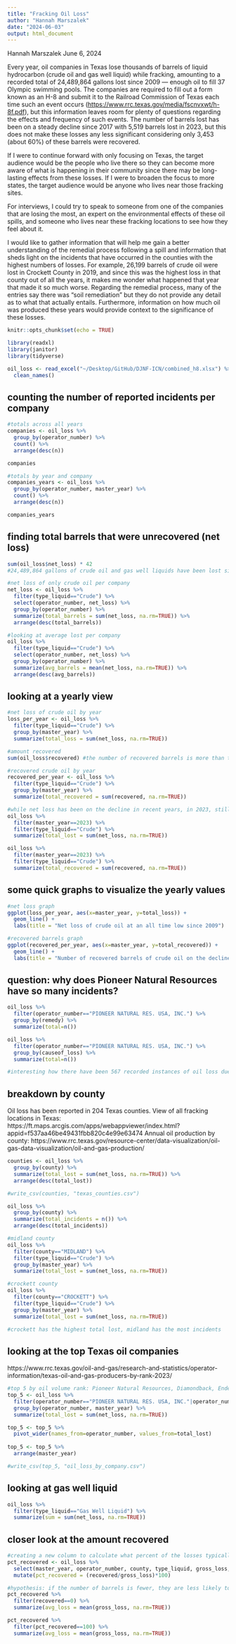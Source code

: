 ```yaml
---
title: "Fracking Oil Loss"
author: "Hannah Marszalek"
date: "2024-06-03"
output: html_document
---
```


Hannah Marszalek 
June 6, 2024

Every year, oil companies in Texas lose thousands of barrels of liquid hydrocarbon (crude oil and gas well liquid) while fracking, amounting to a recorded total of 24,489,864 gallons lost since 2009 --- enough oil to fill 37 Olympic swimming pools. The companies are required to fill out a form known as an H-8 and submit it to the Railroad Commission of Texas each time such an event occurs (<https://www.rrc.texas.gov/media/fscnvxwt/h-8f.pdf>), but this information leaves room for plenty of questions regarding the effects and frequency of such events. The number of barrels lost has been on a steady decline since 2017 with 5,519 barrels lost in 2023, but this does not make these losses any less significant considering only 3,453 (about 60%) of these barrels were recovered.

If I were to continue forward with only focusing on Texas, the target audience would be the people who live there so they can become more aware of what is happening in their community since there may be long-lasting effects from these losses. If I were to broaden the focus to more states, the target audience would be anyone who lives near those fracking sites.

For interviews, I could try to speak to someone from one of the companies that are losing the most, an expert on the environmental effects of these oil spills, and someone who lives near these fracking locations to see how they feel about it.

I would like to gather information that will help me gain a better understanding of the remedial process following a spill and information that sheds light on the incidents that have occurred in the counties with the highest numbers of losses. For example, 26,199 barrels of crude oil were lost in Crockett County in 2019, and since this was the highest loss in that county out of all the years, it makes me wonder what happened that year that made it so much worse. Regarding the remedial process, many of the entries say there was "soil remediation" but they do not provide any detail as to what that actually entails. Furthermore, information on how much oil was produced these years would provide context to the significance of these losses.

```r
knitr::opts_chunk$set(echo = TRUE)
```

```r
library(readxl)
library(janitor)
library(tidyverse)

oil_loss <- read_excel("~/Desktop/GitHub/DJNF-ICN/combined_h8.xlsx") %>% 
  clean_names()
```

## counting the number of reported incidents per company

```r
#totals across all years
companies <- oil_loss %>% 
  group_by(operator_number) %>% 
  count() %>% 
  arrange(desc(n))

companies

#totals by year and company
companies_years <- oil_loss %>% 
  group_by(operator_number, master_year) %>% 
  count() %>% 
  arrange(desc(n))

companies_years
```

## finding total barrels that were unrecovered (net loss)

```r
sum(oil_loss$net_loss) * 42
#24,489,864 gallons of crude oil and gas well liquids have been lost since 2009!

#net loss of only crude oil per company
net_loss <- oil_loss %>% 
  filter(type_liquid=="Crude") %>% 
  select(operator_number, net_loss) %>% 
  group_by(operator_number) %>%
  summarize(total_barrels = sum(net_loss, na.rm=TRUE)) %>% 
  arrange(desc(total_barrels))

#looking at average lost per company
oil_loss %>%
  filter(type_liquid=="Crude") %>% 
  select(operator_number, net_loss) %>% 
  group_by(operator_number) %>%
  summarize(avg_barrels = mean(net_loss, na.rm=TRUE)) %>% 
  arrange(desc(avg_barrels))
```

## looking at a yearly view

```r
#net loss of crude oil by year
loss_per_year <- oil_loss %>% 
  filter(type_liquid=="Crude") %>%
  group_by(master_year) %>% 
  summarize(total_loss = sum(net_loss, na.rm=TRUE))

#amount recovered
sum(oil_loss$recovered) #the number of recovered barrels is more than the net loss of barrels, but still not great

#recovered crude oil by year
recovered_per_year <- oil_loss %>% 
  filter(type_liquid=="Crude") %>%
  group_by(master_year) %>% 
  summarize(total_recovered = sum(recovered, na.rm=TRUE))

#while net loss has been on the decline in recent years, in 2023, still only about 60% of lost oil was recovered (3453/5519), as can be seen here:
oil_loss %>% 
  filter(master_year==2023) %>% 
  filter(type_liquid=="Crude") %>% 
  summarize(total_lost = sum(net_loss, na.rm=TRUE))

oil_loss %>% 
  filter(master_year==2023) %>% 
  filter(type_liquid=="Crude") %>%
  summarize(total_recovered = sum(recovered, na.rm=TRUE))
```

## some quick graphs to visualize the yearly values

```r
#net loss graph
ggplot(loss_per_year, aes(x=master_year, y=total_loss)) +
  geom_line() +
  labs(title = "Net loss of crude oil at an all time low since 2009")
```

```r
#recovered barrels graph
ggplot(recovered_per_year, aes(x=master_year, y=total_recovered)) +
  geom_line() +
  labs(title = "Number of recovered barrels of crude oil on the decline")
```

## question: why does Pioneer Natural Resources have so many incidents?

```r
oil_loss %>% 
  filter(operator_number=="PIONEER NATURAL RES. USA, INC.") %>% 
  group_by(remedy) %>% 
  summarize(total=n())

oil_loss %>%
  filter(operator_number=="PIONEER NATURAL RES. USA, INC.") %>% 
  group_by(causeof_loss) %>% 
  summarize(total=n())

#interesting how there have been 567 recorded instances of oil loss due to equipment failure, yet only 5 of the 769 incidents had "installed new equipment" or "repaired existing equipment" in the remedy column.
```

## breakdown by county
Oil loss has been reported in 204 Texas counties.
View of all fracking locations in Texas: https://ft.maps.arcgis.com/apps/webappviewer/index.html?appid=f537aa46be49431fbb820c4e99e63474
Annual oil production by county: https://www.rrc.texas.gov/resource-center/data-visualization/oil-gas-data-visualization/oil-and-gas-production/

```r
counties <- oil_loss %>% 
  group_by(county) %>% 
  summarize(total_lost = sum(net_loss, na.rm=TRUE)) %>% 
  arrange(desc(total_lost))

#write_csv(counties, "texas_counties.csv")

oil_loss %>% 
  group_by(county) %>% 
  summarize(total_incidents = n()) %>%
  arrange(desc(total_incidents))

#midland county
oil_loss %>% 
  filter(county=="MIDLAND") %>% 
  filter(type_liquid=="Crude") %>%
  group_by(master_year) %>% 
  summarize(total_lost = sum(net_loss, na.rm=TRUE))

#crockett county
oil_loss %>% 
  filter(county=="CROCKETT") %>% 
  filter(type_liquid=="Crude") %>%
  group_by(master_year) %>% 
  summarize(total_lost = sum(net_loss, na.rm=TRUE))

#crockett has the highest total lost, midland has the most incidents
```

## looking at the top Texas oil companies
https://www.rrc.texas.gov/oil-and-gas/research-and-statistics/operator-information/texas-oil-and-gas-producers-by-rank-2023/

```r
#top 5 by oil volume rank: Pioneer Natural Resources, Diamondback, Endeavor Energy Resources, EOG Resources, XTO Energy
top_5 <- oil_loss %>% 
  filter(operator_number=="PIONEER NATURAL RES. USA, INC."|operator_number=="DIAMONDBACK E&P LLC"|operator_number=="ENDEAVOR ENERGY RESOURCES L.P."|operator_number=="EOG RESOURCdfv,';ES, INC."|operator_number=="XTO ENERGY INC.") %>%
  group_by(operator_number, master_year) %>% 
  summarize(total_lost = sum(net_loss, na.rm=TRUE))

top_5 <- top_5 %>% 
  pivot_wider(names_from=operator_number, values_from=total_lost)
 
top_5 <- top_5 %>% 
  arrange(master_year)

#write_csv(top_5, "oil_loss_by_company.csv")
```

## looking at gas well liquid

```r
oil_loss %>% 
  filter(type_liquid=="Gas Well Liquid") %>% 
  summarize(sum = sum(net_loss, na.rm=TRUE))
```

## closer look at the amount recovered

```r
#creating a new column to calculate what percent of the losses typically gets recovered
pct_recovered <- oil_loss %>% 
  select(master_year, operator_number, county, type_liquid, gross_loss, recovered, net_loss) %>% 
  mutate(pct_recovered = (recovered/gross_loss)*100)

#hypothesis: if the number of barrels is fewer, they are less likely to recover as much. (doesn't seem to actually be the case as a blanket statement)
pct_recovered %>% 
  filter(recovered==0) %>% 
  summarize(avg_loss = mean(gross_loss, na.rm=TRUE))

pct_recovered %>%
  filter(pct_recovered==100) %>%
  summarize(avg_loss = mean(gross_loss, na.rm=TRUE))
```
